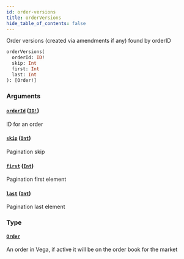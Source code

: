 ```yaml
---
id: order-versions
title: orderVersions
hide_table_of_contents: false
---
```



Order versions (created via amendments if any) found by orderID

```graphql
orderVersions(
  orderId: ID!
  skip: Int
  first: Int
  last: Int
): [Order!]
```


### Arguments

#### [`orderId`](#) ([`ID!`](/docs/testnet/graphql/scalars/id))

ID for an order


#### [`skip`](#) ([`Int`](/docs/testnet/graphql/scalars/int))

Pagination skip


#### [`first`](#) ([`Int`](/docs/testnet/graphql/scalars/int))

Pagination first element


#### [`last`](#) ([`Int`](/docs/testnet/graphql/scalars/int))

Pagination last element


### Type

#### [`Order`](/docs/testnet/graphql/objects/order)

An order in Vega, if active it will be on the order book for the market





